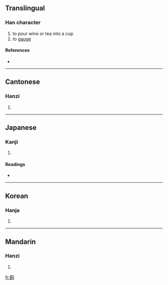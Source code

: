 ==Translingual==

===Han character===
{{Han char|rn=68|rad=斗|as=09|sn=13|four=4470<sub>0</sub>|canj=廿女卜十 (TVYJ)}}

# to pour wine or tea into a cup
# to [[gauge]]

====References====
* {{Han ref|kx=0478.190|dkj=13517|dj=0837.070|hdz=32255.020|uh=659F|ud=26015|bh=B772|bd=46962}}

----

==Cantonese==

===Hanzi===
{{yue-hanzi|jyut=|y=jam1}}

# {{defn|Cantonese}}

----

==Japanese==

===Kanji===
{{ja-kanji|grade=|rs=斗09}}

# {{defn|Japanese}}

====Readings====
* {{ja-readings|on=[[しん]] (shin)|kun=[[くむ]] (kumu), [[くみかわす]] (kumikawasu)}}

----

==Korean==

===Hanja===
{{ko-hanja|hangeul=짐|eumhun=|rv=jim|mr=chim|y=cim}}

# {{defn|Korean}}

----

==Mandarin==

===Hanzi===
{{cmn-hanzi|pin=[[zhēn]] ([[zhen1]])|wg=chen<sup>1</sup>}}

# {{defn|Mandarin}}

[[fr:斟]]